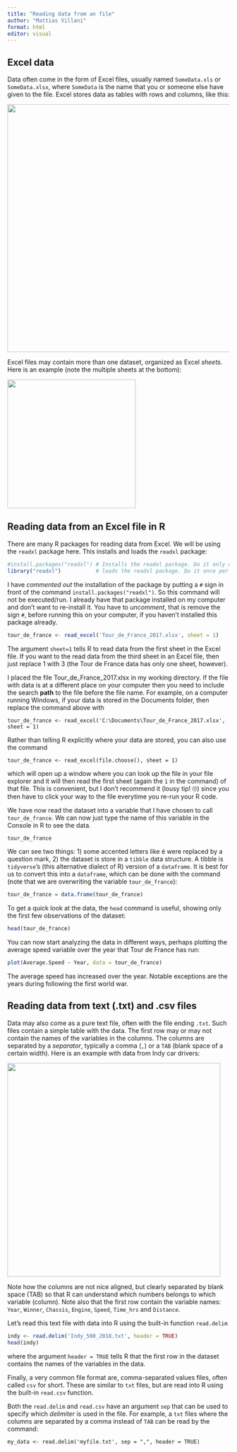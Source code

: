 ```yaml
---
title: "Reading data from an file"
author: "Mattias Villani"
format: html
editor: visual
---
```


## Excel data

Data often come in the form of Excel files, usually named `SomeData.xls` or `SomeData.xlsx`, where `SomeData` is the name that you or someone else have given to the file. Excel stores data as tables with rows and columns, like this:

![](ExcelSpreadsheet.png){fig-align="center" width="560"}

Excel files may contain more than one dataset, organized as Excel *sheets*. Here is an example (note the multiple sheets at the bottom):

![](ExcelSheets.png){fig-align="center" width="291"}

## Reading data from an Excel file in R

There are many R packages for reading data from Excel. We will be using the `readxl` package here. This installs and loads the `readxl` package:

```r
#install.packages("readxl") # Installs the readxl package. Do it only once.
library("readxl")           # loads the readxl package. Do it once per R session.

```

::: callout-note
I have *commented out* the installation of the package by putting a `#` sign in front of the command `install.packages("readxl")`. So this command will not be executed/run. I already have that package installed on my computer and don't want to re-install it. You have to *uncomment*, that is remove the sign `#`, before running this on your computer, if you haven't installed this package already.
:::

```r
tour_de_france <- read_excel('Tour_de_France_2017.xlsx', sheet = 1)
```

The argument `sheet=1` tells R to read data from the first sheet in the Excel file. If you want to the read data from the third sheet in an Excel file, then just replace 1 with 3 (the Tour de France data has only one sheet, however).

::: callout-important
I placed the file Tour_de_France_2017.xlsx in my working directory. If the file with data is at a different place on your computer then you need to include the search **path** to the file before the file name. For example, on a computer running Windows, if your data is stored in the Documents folder, then replace the command above with

`tour_de_france <- read_excel('C:\Documents\Tour_de_France_2017.xlsx', sheet = 1)`
:::

::: callout-tip
Rather than telling R explicitly where your data are stored, you can also use the command

`tour_de_france <- read_excel(file.choose(), sheet = 1)`

which will open up a window where you can look up the file in your file explorer and it will then read the first sheet (again the `1` in the command) of that file. This is convenient, but I don't recommend it (lousy tip! 🙄) since you then have to click your way to the file everytime you re-run your R code.
:::

We have now read the dataset into a variable that I have chosen to call `tour_de_france`. We can now just type the name of this variable in the Console in R to see the data.

```r
tour_de_france
```

We can see two things: 1) some accented letters like é were replaced by a question mark, 2) the dataset is store in a `tibble` data structure. A tibble is `tidyverse`'s (this alternative dialect of R) version of a `dataframe`. It is best for us to convert this into a `dataframe`, which can be done with the command (note that we are overwriting the variable `tour_de_france`):

```r
tour_de_france = data.frame(tour_de_france)
```

To get a quick look at the data, the `head` command is useful, showing only the first few observations of the dataset:

```r
head(tour_de_france)
```

You can now start analyzing the data in different ways, perhaps plotting the average speed variable over the year that Tour de France has run:

```r
plot(Average.Speed ~ Year, data = tour_de_france)
```

The average speed has increased over the year. Notable exceptions are the years during following the first world war.

## Reading data from text (.txt) and .csv files

Data may also come as a pure text file, often with the file ending `.txt`. Such files contain a simple table with the data. The first row may or may not contain the names of the variables in the columns. The columns are separated by a *separator*, typically a comma (`,`) or a `TAB` (blank space of a certain width). Here is an example with data from Indy car drivers:

![](indydata_txtformat.png){fig-align="center" width="483"}

Note how the columns are not nice aligned, but clearly separated by blank space (TAB) so that R can understand which numbers belongs to which variable (column). Note also that the first row contain the variable names: `Year`, `Winner`, `Chassis`, `Engine`, `Speed`, `Time_hrs` and `Distance`.

Let's read this text file with data into R using the built-in function `read.delim`

```r
indy <- read.delim('Indy_500_2018.txt', header = TRUE)
head(indy)
```

where the argument `header = TRUE` tells R that the first row in the dataset contains the names of the variables in the data.

Finally, a very common file format are, comma-separated values files, often called `csv` for short. These are similar to `txt` files, but are read into R using the built-in `read.csv` function.

::: callout-tip
Both the `read.delim` and `read.csv` have an argument `sep` that can be used to specify which *delimiter* is used in the file. For example, a `txt` files where the columns are separated by a comma instead of `TAB` can be read by the command:

`my_data <- read.delim('myfile.txt', sep = ",", header = TRUE)`
:::
